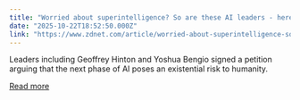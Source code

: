 ```yaml
---
title: "Worried about superintelligence? So are these AI leaders - here's why"
date: "2025-10-22T18:52:50.000Z"
link: "https://www.zdnet.com/article/worried-about-superintelligence-so-are-these-ai-leaders-heres-why/"
---
```


Leaders including Geoffrey Hinton and Yoshua Bengio signed a petition arguing that the next phase of AI poses an existential risk to humanity.

[Read more](https://www.zdnet.com/article/worried-about-superintelligence-so-are-these-ai-leaders-heres-why/)
